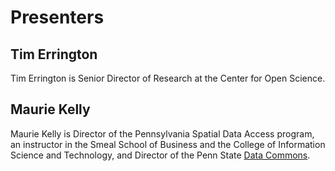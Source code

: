 # Presenters {-}

## Tim Errington {-}

Tim Errington is Senior Director of Research at the Center for Open Science.

## Maurie Kelly {-}

Maurie Kelly is Director of the Pennsylvania Spatial Data Access program, an instructor in the Smeal School of Business and the College of Information Science and Technology, and Director of the Penn State [Data Commons](https://www.datacommons.psu.edu).